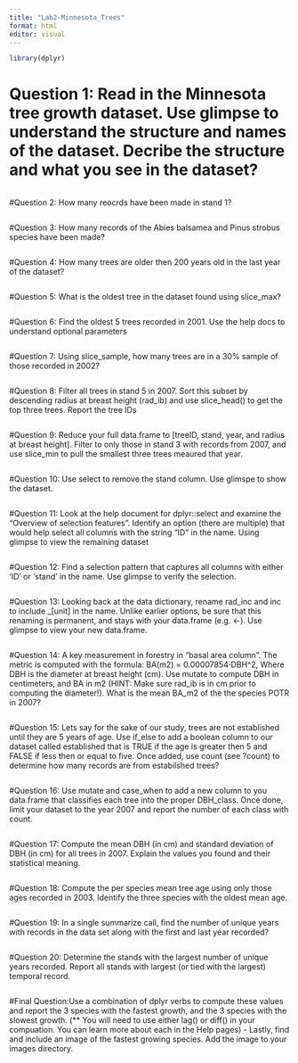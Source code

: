 ```yaml
---
title: "Lab2-Minnesota_Trees"
format: html
editor: visual
---
```


```r
library(dplyr)

```

# Question 1: Read in the Minnesota tree growth dataset. Use glimpse to understand the structure and names of the dataset. Decribe the structure and what you see in the dataset?
```r

```

#Question 2: How many reocrds have been made in stand 1?
```r

```

#Question 3: How many records of the Abies balsamea and Pinus strobus species have been made?
```r
```

#Question 4: How many trees are older then 200 years old in the last year of the dataset?
```r
```

#Question 5: What is the oldest tree in the dataset found using slice_max?
```r
```

#Question 6: Find the oldest 5 trees recorded in 2001. Use the help docs to understand optional parameters
```r
```

#Question 7: Using slice_sample, how many trees are in a 30% sample of those recorded in 2002?
```r
```

#Question 8: Filter all trees in stand 5 in 2007. Sort this subset by descending radius at breast height (rad_ib) and use slice_head() to get the top three trees. Report the tree IDs
```r
```

#Question 9: Reduce your full data.frame to [treeID, stand, year, and radius at breast height]. Filter to only those in stand 3 with records from 2007, and use slice_min to pull the smallest three trees meaured that year.
```r
```

#Question 10: Use select to remove the stand column. Use glimspe to show the dataset.
```r
```

#Question 11: Look at the help document for dplyr::select and examine the “Overview of selection features”. Identify an option (there are multiple) that would help select all columns with the string “ID” in the name. Using glimpse to view the remaining dataset
```r

```

#Question 12: Find a selection pattern that captures all columns with either ‘ID’ or ‘stand’ in the name. Use glimpse to verify the selection.
```r

```

#Question 13: Looking back at the data dictionary, rename rad_inc and inc to include _[unit] in the name. Unlike earlier options, be sure that this renaming is permanent, and stays with your data.frame (e.g. <-). Use glimpse to view your new data.frame.
```r

```

#Question 14: A key measurement in forestry in “basal area column”. The metric is computed with the formula: BA(m2) = 0.00007854⋅DBH^2, Where DBH is the diameter at breast height (cm). Use mutate to compute DBH in centimeters, and BA in m2 (HINT: Make sure rad_ib is in cm prior to computing the diameter!). What is the mean BA_m2 of the the species POTR in 2007?
```r

```

#Question 15: Lets say for the sake of our study, trees are not established until they are 5 years of age. Use if_else to add a boolean column to our dataset called established that is TRUE if the age is greater then 5 and FALSE if less then or equal to five. Once added, use count (see ?count) to determine how many records are from estabilshed trees?
```r

```

#Question 16: Use mutate and case_when to add a new column to you data.frame that classifies each tree into the proper DBH_class. Once done, limit your dataset to the year 2007 and report the number of each class with count.
```r

```

#Question 17: Compute the mean DBH (in cm) and standard deviation of DBH (in cm) for all trees in 2007. Explain the values you found and their statistical meaning.
```r

```

#Question 18: Compute the per species mean tree age using only those ages recorded in 2003. Identify the three species with the oldest mean age.
```r

```

#Question 19: In a single summarize call, find the number of unique years with records in the data set along with the first and last year recorded?
```r

```

#Question 20: Determine the stands with the largest number of unique years recorded. Report all stands with largest (or tied with the largest) temporal record.
```r

```

#Final Question:Use a combination of dplyr verbs to compute these values and report the 3 species with the fastest growth, and the 3 species with the slowest growth. (** You will need to use either lag() or diff() in your compuation. You can learn more about each in the Help pages) - Lastly, find and include an image of the fastest growing species. Add the image to your images directory.
```r

```



















